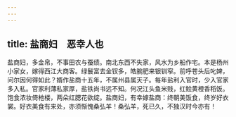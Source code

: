 ```yaml
---
---
---
```

title: 盐商妇　恶幸人也
---



盐商妇，多金帛，不事田农与蚕绩。南北东西不失家，风水为乡船作宅。本是杨州小家女，嫁得西江大商客。绿鬟富去金钗多，皓腕肥来银钏窄。前呼苍头后叱婢，问尔因何得如此？婿作盐商十五年，不属州县属天子。每年盐利入官时，少入官家多入私。官家利薄私家厚，盐铁尚书远不知。何况江头鱼米贱，红鲙黄橙香稻饭。饱食浓妆倚杝楼，两朵红腮花欲绽。盐商妇，有幸嫁盐商：终朝美饭食，终岁好衣裳。好衣美食有来处，亦须惭愧桑弘羊！桑弘羊，死已久，不独汉时今亦有！